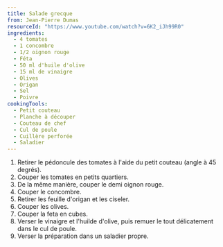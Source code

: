 ```yaml
---
title: Salade grecque
from: Jean-Pierre Dumas
resourceId: "https://www.youtube.com/watch?v=6K2_iJh99R0"
ingredients:
  - 4 tomates
  - 1 concombre
  - 1/2 oignon rouge
  - Féta
  - 50 ml d'huile d'olive
  - 15 ml de vinaigre
  - Olives
  - Origan
  - Sel
  - Poivre
cookingTools:
  - Petit couteau
  - Planche à découper
  - Couteau de chef
  - Cul de poule
  - Cuillère perforée
  - Saladier
---
```


1. Retirer le pédoncule des tomates à l'aide du petit couteau (angle à 45
   degrés).
2. Couper les tomates en petits quartiers.
3. De la même manière, couper le demi oignon rouge.
4. Couper le concombre.
5. Retirer les feuille d'origan et les ciseler.
6. Couper les olives.
7. Couper la feta en cubes.
8. Verser le vinaigre et l'huilde d'olive, puis remuer le tout délicatement dans
   le cul de poule.
9. Verser la préparation dans un saladier propre.
